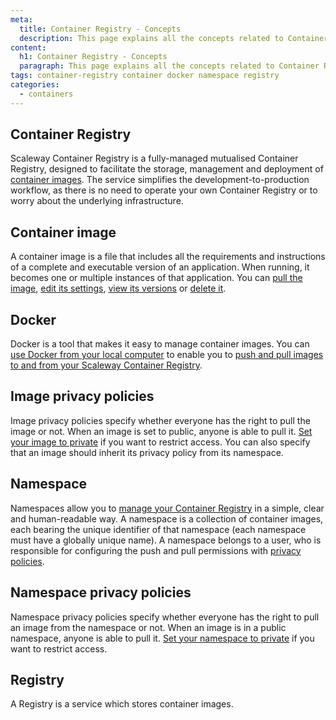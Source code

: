 ```yaml
---
meta:
  title: Container Registry - Concepts
  description: This page explains all the concepts related to Container Registry
content:
  h1: Container Registry - Concepts
  paragraph: This page explains all the concepts related to Container Registry
tags: container-registry container docker namespace registry 
categories:
  - containers
---
```




<Concept opened>

## Container Registry

Scaleway Container Registry is a fully-managed mutualised Container Registry, designed to facilitate the storage, management and deployment of [container images](#container-image). The service simplifies the development-to-production workflow, as there is no need to operate your own Container Registry or to worry about the underlying infrastructure.

</Concept>

<Concept opened>

## Container image

A container image is a file that includes all the requirements and instructions of a complete and executable version of an application. When running, it becomes one or multiple instances of that application. You can [pull the image](/containers/container-registry/how-to/pull-images/), [edit its settings](/containers/container-registry/how-to/manage-image-privacy-settings/), [view its versions](/containers/container-registry/how-to/display-image-versions/) or [delete it](/containers/container-registry/how-to/delete-image/).

</Concept>

<Concept opened>

## Docker

Docker is a tool that makes it easy to manage container images. You can [use Docker from your local computer](/containers/container-registry/how-to/connect-docker-cli/) to enable you to [push and pull images to and from your Scaleway Container Registry](/containers/container-registry/how-to/push-images/).

</Concept>

<Concept opened>

## Image privacy policies

Image privacy policies specify whether everyone has the right to pull the image or not. When an image is set to public, anyone is able to pull it. [Set your image to private](/containers/container-registry/how-to/manage-image-privacy-settings/) if you want to restrict access. You can also specify that an image should inherit its privacy policy from its namespace.

</Concept>

<Concept>

## Namespace

Namespaces allow you to [manage your Container Registry](/containers/container-registry/how-to/create-namespace/) in a simple, clear and human-readable way. A namespace is a collection of container images, each bearing the unique identifier of that namespace (each namespace must have a globally unique name). A namespace belongs to a user, who is responsible for configuring the push and pull permissions with [privacy policies](#namespace-privacy-policies).

</Concept>

<Concept>

## Namespace privacy policies

Namespace privacy policies specify whether everyone has the right to pull an image from the namespace or not. When an image is in a public namespace, anyone is able to pull it. [Set your namespace to private](/containers/container-registry/how-to/manage-namespace-privacy-policies/) if you want to restrict access.

</Concept>

<Concept>

## Registry

A Registry is a service which stores container images.

</Concept>
